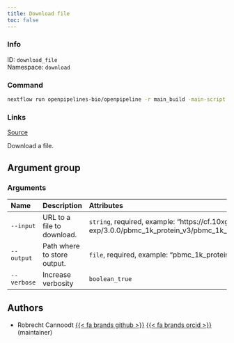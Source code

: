 ```yaml
---
title: Download file
toc: false
---
```


::: {.column-margin}

### Info

ID: `download_file`  
Namespace: `download`

### Command

```bash
nextflow run openpipelines-bio/openpipeline -r main_build -main-script target/nextflow/download/download_file/main.nf --help
```

### Links
[Source](https://github.com/openpipelines-bio/openpipeline/blob/main/src/download/download_file){.btn-action .btn-sm .btn-info .btn role="button"}
:::

Download a file.


## Argument group

### Arguments



|Name        |Description                 |Attributes                                                                                                                                      |
|:-----------|:---------------------------|:-----------------------------------------------------------------------------------------------------------------------------------------------|
|`--input`   |URL to a file to download.  |`string`, required, example: "https://cf.10xgenomics.com/samples/cell-exp/3.0.0/pbmc_1k_protein_v3/pbmc_1k_protein_v3_raw_feature_bc_matrix.h5" |
|`--output`  |Path where to store output. |`file`, required, example: "pbmc_1k_protein_v3_raw_feature_bc_matrix.h5"                                                                        |
|`--verbose` |Increase verbosity          |`boolean_true`                                                                                                                                  |

## Authors

 * Robrecht Cannoodt [{{< fa brands github >}}](https://github.com/rcannood) [{{< fa brands orcid >}}](https://orcid.org/0000-0003-3641-729X) (maintainer)

